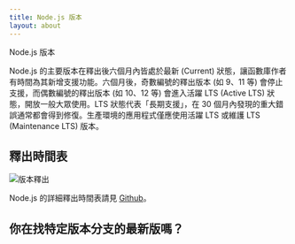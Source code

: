 ```yaml
---
title: Node.js 版本
layout: about
---
```


Node.js 版本

Node.js 的主要版本在釋出後六個月內皆處於最新 (Current) 狀態，讓函數庫作者有時間為其新增支援功能。六個月後，奇數編號的釋出版本 (如 9、11 等) 會停止支援，而偶數編號的釋出版本 (如 10、12 等) 會進入活躍 LTS (Active LTS) 狀態，開放一般大眾使用。LTS 狀態代表「長期支援」，在 30 個月內發現的重大錯誤通常都會得到修復。生產環境的應用程式僅應使用活躍 LTS 或維護 LTS (Maintenance LTS) 版本。

## 釋出時間表

![版本釋出](https://raw.githubusercontent.com/nodejs/Release/main/schedule.svg?sanitize=true)

Node.js 的詳細釋出時間表請見 [Github](https://github.com/nodejs/release#release-schedule)。

## 你在找特定版本分支的最新版嗎？

<DownloadReleasesTable />
